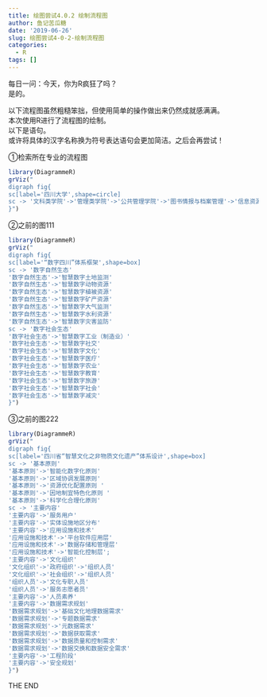 ```yaml
---
title: 绘图尝试4.0.2 绘制流程图
author: 鱼记苦瓜糖
date: '2019-06-26'
slug: 绘图尝试4-0-2-绘制流程图
categories:
  - R
tags: []
---
```

每日一问：今天，你为R疯狂了吗？  
是的。  

以下流程图虽然粗糙笨拙，但使用简单的操作做出来仍然成就感满满。  
本次使用R进行了流程图的绘制。  
以下是语句。  
或许将具体的汉字名称换为符号表达语句会更加简洁。之后会再尝试！  

①检索所在专业的流程图
```r
library(DiagrammeR)
grViz("
digraph fig{
sc[label='四川大学',shape=circle]
sc -> '文科类学院'->'管理类学院'->'公共管理学院'->'图书情报与档案管理'->'信息资源管理'
}")

```
②之前的图111
```r
library(DiagrammeR)
grViz("
digraph fig{
sc[label='“数字四川”体系框架',shape=box]
sc -> '数字自然生态'
'数字自然生态'->'智慧数字土地监测'
'数字自然生态'->'智慧数字动物资源'
'数字自然生态'->'智慧数字植被资源'
'数字自然生态'->'智慧数字矿产资源'
'数字自然生态'->'智慧数字大气监测'
'数字自然生态'->'智慧数字水利资源'
'数字自然生态'->'智慧数字灾害监防'
sc -> '数字社会生态'
'数字社会生态'->'智慧数字工业（制造业）'
'数字社会生态'->'智慧数字社交'
'数字社会生态'->'智慧数字文化'
'数字社会生态'->'智慧数字医疗'
'数字社会生态'->'智慧数字农业'
'数字社会生态'->'智慧数字教育'
'数字社会生态'->'智慧数字旅游'
'数字社会生态'->'智慧数字社会'
'数字社会生态'->'智慧数字减灾'
}")

```
③之前的图222
```r
library(DiagrammeR)
grViz("
digraph fig{
sc[label='四川省“智慧文化之非物质文化遗产”体系设计',shape=box]
sc -> '基本原则'
'基本原则'->'智能化数字化原则'
'基本原则'->'区域协调发展原则'
'基本原则'->'资源优化配置原则 '
'基本原则'->'因地制宜特色化原则 '
'基本原则'->'科学化合理化原则'
sc -> '主要内容'
'主要内容'->'服务用户'
'主要内容'->'实体设施地区分布'
'主要内容'->'应用设施和技术'
'应用设施和技术'->'平台软件应用层'
'应用设施和技术'->'数据存储和管理层'
'应用设施和技术'->'智能化控制层';
'主要内容'->'文化组织'
'文化组织'->'政府组织'->'组织人员'
'文化组织'->'社会组织'->'组织人员'
'组织人员'->'文化专职人员'
'组织人员'->'服务志愿者员'
'主要内容'->'人员素养'
'主要内容'->'数据需求规划'
'数据需求规划'->'基础文化地理数据需求'
'数据需求规划'->'专题数据需求'
'数据需求规划'->'元数据需求'
'数据需求规划'->'数据获取需求'
'数据需求规划'->'数据质量和控制需求'
'数据需求规划'->'数据交换和数据安全需求'
'主要内容'->'工程阶段'
'主要内容'->'安全规划'
}")
```

 THE END